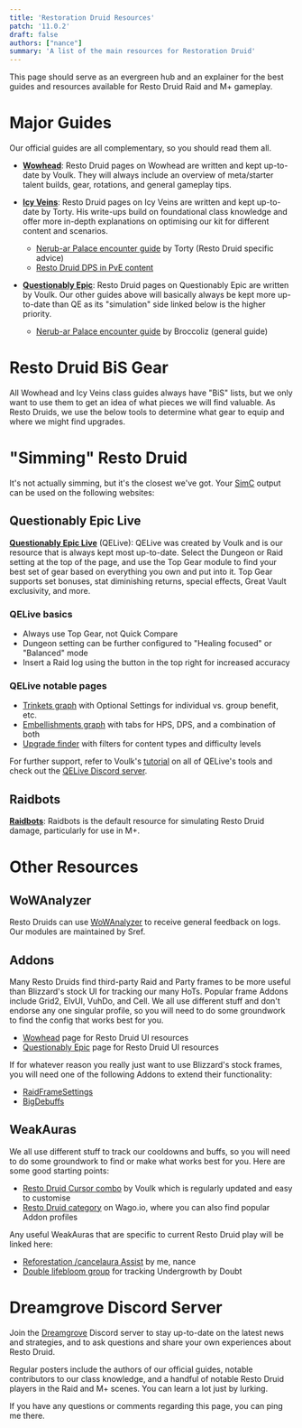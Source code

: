 ```yaml
---
title: 'Restoration Druid Resources'
patch: '11.0.2'
draft: false
authors: ["nance"]
summary: 'A list of the main resources for Restoration Druid'
---
```


This page should serve as an evergreen hub and an explainer for the best guides and resources available for Resto Druid Raid and M+ gameplay.

# Major Guides

Our official guides are all complementary, so you should read them all.

- **[Wowhead](https://www.wowhead.com/guide/classes/druid/restoration/overview-pve-healer)**: Resto Druid pages on Wowhead are written and kept up-to-date by Voulk. They will always include an overview of meta/starter talent builds, gear, rotations, and general gameplay tips. 

- **[Icy Veins](https://www.icy-veins.com/wow/restoration-druid-pve-healing-guide)**: Resto Druid pages on Icy Veins are written and kept up-to-date by Torty. His write-ups build on foundational class knowledge and offer more in-depth explanations on optimising our kit for different content and scenarios.
  - [Nerub-ar Palace encounter guide](https://www.icy-veins.com/wow/restoration-druid-pve-healing-nerub-ar-palace-raid-guide) by Torty (Resto Druid specific advice)
  - [Resto Druid DPS in PvE content](https://www.icy-veins.com/wow/restoration-druid-pve-dps-guide)

- **[Questionably Epic](https://questionablyepic.com/restodruid-sheet/)**: Resto Druid pages on Questionably Epic are written by Voulk. Our other guides above will basically always be kept more up-to-date than QE as its "simulation" side linked below is the higher priority.
  - [Nerub-ar Palace encounter guide](https://questionablyepic.com/nerubar-palace/) by Broccoliz (general guide)

# Resto Druid BiS Gear

All Wowhead and Icy Veins class guides always have "BiS" lists, but we only want to use them to get an idea of what pieces we will find valuable. As Resto Druids, we use the below tools to determine what gear to equip and where we might find upgrades.

# "Simming" Resto Druid

It's not actually simming, but it's the closest we've got. Your [SimC](https://www.curseforge.com/wow/addons/simulationcraft) output can be used on the following websites:

## Questionably Epic Live

**[Questionably Epic Live](https://questionablyepic.com/live/)** (QELive): QELive was created by Voulk and is our resource that is always kept most up-to-date. Select the Dungeon or Raid setting at the top of the page, and use the Top Gear module to find your best set of gear based on everything you own and put into it. Top Gear supports set bonuses, stat diminishing returns, special effects, Great Vault exclusivity, and more.

### QELive basics
  - Always use Top Gear, not Quick Compare
  - Dungeon setting can be further configured to "Healing focused" or "Balanced" mode
  - Insert a Raid log using the button in the top right for increased accuracy

### QELive notable pages
  - [Trinkets graph](https://questionablyepic.com/live/trinkets) with Optional Settings for individual vs. group benefit, etc.
  - [Embellishments graph](https://questionablyepic.com/live/embellishments) with tabs for HPS, DPS, and a combination of both
  - [Upgrade finder](https://questionablyepic.com/live/upgradeFinder) with filters for content types and difficulty levels

For further support, refer to Voulk's [tutorial](https://www.wowhead.com/guide/how-to-use-qe-live-tool-guide) on all of QELive's tools and check out the [QELive Discord server](https://discord.com/invite/jBSGHDm5G8).

## Raidbots

**[Raidbots](https://www.raidbots.com/simbot/)**: Raidbots is the default resource for simulating Resto Druid damage, particularly for use in M+.

# Other Resources

## WoWAnalyzer

Resto Druids can use [WoWAnalyzer](https://wowanalyzer.com/) to receive general feedback on logs. Our modules are maintained by Sref.

## Addons

Many Resto Druids find third-party Raid and Party frames to be more useful than Blizzard's stock UI for tracking our many HoTs. Popular frame Addons include Grid2, ElvUI, VuhDo, and Cell. We all use different stuff and don't endorse any one singular profile, so you will need to do some groundwork to find the config that works best for you.

  - [Wowhead](https://www.wowhead.com/guide/classes/druid/restoration/best-weakauras-macros-addons) page for Resto Druid UI resources
  - [Questionably Epic](https://questionablyepic.com/restodruid-interface/) page for Resto Druid UI resources

If for whatever reason you really just want to use Blizzard's stock frames, you will need one of the following Addons to extend their functionality:

  - [RaidFrameSettings](https://www.curseforge.com/wow/addons/raid-frame-settings)
  - [BigDebuffs](https://www.curseforge.com/wow/addons/bigdebuffs)


## WeakAuras

We all use different stuff to track our cooldowns and buffs, so you will need to do some groundwork to find or make what works best for you. Here are some good starting points:

  - [Resto Druid Cursor combo](https://wago.io/cursorcombo) by Voulk which is regularly updated and easy to customise
  - [Resto Druid category](https://wago.io/the-war-within-weakauras/classes/druid/restoration) on Wago.io, where you can also find popular Addon profiles

Any useful WeakAuras that are specific to current Resto Druid play will be linked here:

  - [Reforestation /cancelaura Assist](https://wago.io/x7QzK3Lir) by me, nance
  - [Double lifebloom group](https://wago.io/CtwLL5u0O/) for tracking Undergrowth by Doubt

# Dreamgrove Discord Server
  Join the [Dreamgrove](https://discord.gg/dreamgrove) Discord server to stay up-to-date on the latest news and strategies, and to ask questions and share your own experiences about Resto Druid. 

  Regular posters include the authors of our official guides, notable contributors to our class knowledge, and a handful of notable Resto Druid players in the Raid and M+ scenes. You can learn a lot just by lurking.

  If you have any questions or comments regarding this page, you can ping me there.
